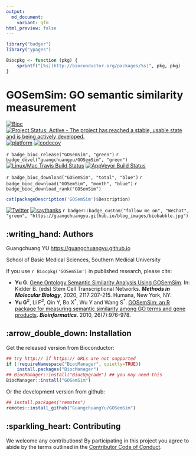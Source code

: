 ```yaml
---
output:
  md_document:
    variant: gfm
html_preview: false
---
```



```r
library("badger")
library("ypages")

Biocpkg <- function (pkg) {
    sprintf("[%s](http://bioconductor.org/packages/%s)", pkg, pkg)
}
```

#  GOSemSim: GO semantic similarity measurement


[![Bioc](http://www.bioconductor.org/shields/years-in-bioc/GOSemSim.svg)](https://www.bioconductor.org/packages/devel/bioc/html/GOSemSim.html#since)
[![Project Status: Active - The project has reached a stable, usable state and is being actively developed.](http://www.repostatus.org/badges/latest/active.svg)](http://www.repostatus.org/#active)
[![platform](http://www.bioconductor.org/shields/availability/devel/GOSemSim.svg)](https://www.bioconductor.org/packages/devel/bioc/html/GOSemSim.html#archives)
[![codecov](https://codecov.io/gh/GuangchuangYu/GOSemSim/branch/master/graph/badge.svg)](https://codecov.io/gh/GuangchuangYu/GOSemSim/)


`r badge_bioc_release("GOSemSim", "green")`
`r badge_devel("guangchuangyu/GOSemSim", "green")`
[![Linux/Mac Travis Build Status](https://img.shields.io/travis/GuangchuangYu/GOSemSim/master.svg?label=Mac%20OSX%20%26%20Linux)](https://travis-ci.org/GuangchuangYu/GOSemSim)
[![AppVeyor Build Status](https://img.shields.io/appveyor/ci/Guangchuangyu/GOSemSim/master.svg?label=Windows)](https://ci.appveyor.com/project/GuangchuangYu/GOSemSim)


`r badge_bioc_download("GOSemSim", "total", "blue")`
`r badge_bioc_download("GOSemSim", "month", "blue")`
`r badge_bioc_download_rank("GOSemSim")`

```r
cat(packageDescription('GOSemSim')$Description)
```


[![Twitter](https://img.shields.io/twitter/url/http/shields.io.svg?style=social&logo=twitter)](https://twitter.com/intent/tweet?hashtags=GOSemSim&url=http://bioinformatics.oxfordjournals.org/content/26/7/976&screen_name=guangchuangyu)
[![saythanks](https://img.shields.io/badge/say-thanks-ff69b4.svg)](https://saythanks.io/to/GuangchuangYu)
`r badger::badge_custom("follow me on", "WeChat", "green", "https://guangchuangyu.github.io/blog_images/biobabble.jpg")`



## :writing_hand: Authors

Guangchuang YU <https://guangchuangyu.github.io>

School of Basic Medical Sciences, Southern Medical University


If you use `r Biocpkg('GOSemSim')` in published research, please cite:


+ **Yu G**. [Gene Ontology Semantic Similarity Analysis Using GOSemSim](http://dx.doi.org/10.1007/978-1-0716-0301-7_11). In: Kidder B. (eds) Stem Cell Transcriptional Networks. **_Methods in Molecular Biology_**, 2020, 2117:207-215. Humana, New York, NY. 
+ **Yu G**^#^, Li F^#^, Qin Y, Bo X^\*^, Wu Y and Wang S^\*^. [GOSemSim: an R package for measuring semantic similarity among GO terms and gene products](http://dx.doi.org/10.1093/bioinformatics/btq064). **_Bioinformatics_**. 2010, 26(7):976-978. 


## :arrow_double_down: Installation

Get the released version from Bioconductor:

```r
## try http:// if https:// URLs are not supported
if (!requireNamespace("BiocManager", quietly=TRUE))
    install.packages("BiocManager")
## BiocManager::install("BiocUpgrade") ## you may need this
BiocManager::install("GOSemSim")
```

Or the development version from github:

```r
## install.packages("remotes")
remotes::install_github("GuangchuangYu/GOSemSim")
```



## :sparkling_heart: Contributing

We welcome any contributions! By participating in this project you agree to
abide by the terms outlined in the [Contributor Code of Conduct](CONDUCT.md).

